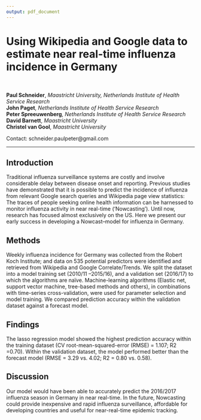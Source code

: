 ```yaml
---
output: pdf_document
---
```


# Using Wikipedia and Google data to estimate near real-time influenza incidence in Germany
<br>

__Paul Schneider__, *Maastricht University, Netherlands Institute of Health Service Research*  
__John Paget__, *Netherlands Institute of Health Service Research*  
__Peter Spreeuwenberg__, *Netherlands Institute of Health Service Research*  
__David Barnett__, *Maastricht University*  
__Christel van Gool__, *Maastricht University*  


Contact: schneider.paulpeter@gmail.com 

***

## Introduction
Traditional influenza surveillance systems are costly and involve considerable delay between disease onset and reporting. Previous studies have demonstrated that it is possible to predict the incidence of influenza from relevant Google search queries and Wikipedia page view statistics: The traces of people seeking online health information can be harnessed to monitor influenza activity in near real-time (‘Nowcasting’). Until now, research has focused almost exclusively on the US. Here we present our early success in developing a Nowcast–model for influenza in Germany.

## Methods
Weekly influenza incidence for Germany was collected from the Robert Koch Institute; and data on 535 potential predictors were identified and retrieved from Wikipedia and Google Correlate/Trends. We split the dataset into a model training set (2010/11 –2015/16), and a validation set (2016/17) to which the algorithms are naïve. Machine-learning algorithms (Elastic net, support vector machine, tree-based methods and others), in combinations with time-series cross-validation, were used for parameter selection and model training. We compared prediction accuracy within the validation dataset against a forecast model.

## Findings
The lasso regression model showed the highest prediction accuracy within the training dataset (CV root-mean-squared-error (RMSE) = 1.107; R2 =0.70). Within the validation dataset, the model performed better than the forecast model (RMSE = 3.29 vs. 4.02; R2 = 0.80 vs. 0.58).

## Discussion
Our model would have been able to accurately predict the 2016/2017 influenza season in Germany in near real-time. In the future, Nowcasting could provide inexpensive and rapid influenza surveillance, affordable for developing countries and useful for near-real-time epidemic tracking.